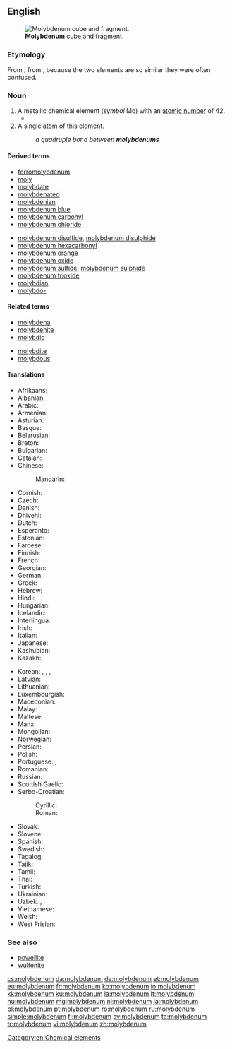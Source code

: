==English==
{{wikipedia}}
{{elements|Mo|niobium|Nb|technetium|Tc}}
[[File:Molybdenum_crystaline_fragment_and_1cm3_cube.jpg|thumb|'''Molybdenum''' cube and fragment.]]

===Etymology===
From {{etyl|NL.|en}} {{m|la|molybdenum}}, from {{etyl|grc|en}} {{m|grc|μόλυβδος||lead}}, because the two elements are so similar they were often confused.

===Noun===
{{en-noun|~|s|molybdena}}

# A metallic chemical element (''symbol'' Mo) with an [[atomic number]] of 42.
#* {{quote-book|year=1928|author=Lawrence R. Bourne
|title=Well Tackled!
|chapter=4|url=http://openlibrary.org/works/OL5387037W
|passage=Technical terms like ferrite, perlite, graphite, and hardenite were bandied to and fro, and when Paget glibly brought out such a rare exotic as ferro-'''molybdenum''', Benson forgot that he was a master ship-builder,&nbsp;[…]}}
# A single [[atom]] of this element.
#: ''a quadruple bond between '''molybdenums'''''

====Derived terms====
{{der-top}}
* [[ferromolybdenum]]
* [[moly]]
* [[molybdate]]
* [[molybdenated]]
* [[molybdenian]]
* [[molybdenum blue]]
* [[molybdenum carbonyl]]
* [[molybdenum chloride]]
{{der-mid}}
* [[molybdenum disulfide]], [[molybdenum disulphide]]
* [[molybdenum hexacarbonyl]]
* [[molybdenum orange]]
* [[molybdenum oxide]]
* [[molybdenum sulfide]], [[molybdenum sulphide]]
* [[molybdenum trioxide]]
* [[molybdian]]
* [[molybdo-]]
{{der-bottom}}

====Related terms====
{{rel-top}}
* [[molybdena]]
* [[molybdenite]]
* [[molybdic]]
{{rel-mid}}
* [[molybdite]]
* [[molybdous]]
{{rel-bottom}}

====Translations====
{{trans-top|chemical element}}
* Afrikaans: {{t|af|molibdeen}}
* Albanian: {{t+|sq|molibden}}
* Arabic: {{t|ar|مُولِيبْدِيُنوم|m|tr=mulibdinum}}
* Armenian: {{t|hy|մոլիբդեն}}
* Asturian: {{t|ast|molibdenu|m}}
* Basque: {{t|eu|molibdenoa}}
* Belarusian: {{t|be|малiбдэ́н|m|sc=Cyrl}}
* Breton: {{t|br|molibden}}
* Bulgarian: {{t|bg|моли́бден|m}}
* Catalan: {{t|ca|molibdèn}}
* Chinese:
*: Mandarin: {{t+|cmn|鉬|tr=mù}}
* Cornish: {{t|kw|molybdenum}}
* Czech: {{t+|cs|molybden|m}}
* Danish: {{t+|da|molybdæn|n}}
* Dhivehi: {{t-needed|dv}}
* Dutch: {{t+|nl|molybdeen|n}}
* Esperanto: {{t+|eo|molibdeno}}
* Estonian: {{t+|et|molübdeen}}
* Faroese: {{t|fo|molybden|n}}
* Finnish: {{t+|fi|molybdeeni}}
* French: {{t+|fr|molybdène|m}}
* Georgian: {{t|ka|მოლიბდენი}}
* German: {{t+|de|Molybdän|n}}
* Greek: {{t+|el|μολυβδένιο|n}}
* Hebrew: {{t+|he|מוליבדן|tr=molibdén|sc=Hebr}}
* Hindi: {{t|hi|संवर्णातु|tr=sanvarnaatu|sc=Deva}}
* Hungarian: {{t+|hu|molibdén}}
* Icelandic: {{t+|is|mólýbden}}
* Interlingua: {{t|ia|molybdenum}}
* Irish: {{t+|ga|molaibdéineam}}
* Italian: {{t+|it|molibdeno|m}}
* Japanese: {{t+|ja|モリブデン|tr=moribuden}}
* Kashubian: {{t|csb|molibdén}}
* Kazakh: {{t+|kk|молибден|sc=Cyrl}}
{{trans-mid}}
* Korean: {{t+|ko|몰리브덴|sc=Kore}}, {{t|ko|수연|tr=水鉛, suyeon|sc=Kore}}, {{t|ko|휘수연정광|tr=輝水鉛精鑛, hwisuyeonjeonggwang|sc=Kore}}, {{t|ko|몰리브데넘|sc=Hang}}
* Latvian: {{t|lv|molibdens}}
* Lithuanian: {{t+|lt|molibdenas}}
* Luxembourgish: {{t|lb|Molybdän}}
* Macedonian: {{t|mk|молибде́н|m|sc=Cyrl}}
* Malay: {{t|ms|molibdenum}}
* Maltese: {{t|mt|molibdenu}}
* Manx: {{t|gv|molybdenum}}
* Mongolian: {{t|mn|молибден|sc=Cyrl}}
* Norwegian: {{t|no|molybden}}
* Persian: {{t-needed|fa}}
* Polish: {{t+|pl|molibden|m}}
* Portuguese: {{qualifier|Portugal}} {{t+|pt|molibdénio}}, {{qualifier|Brazil}} {{t+|pt|molibdênio|m}}
* Romanian: {{t+|ro|molibden|n}}
* Russian: {{t+|ru|молибде́н|m}}
* Scottish Gaelic: {{t|gd|molaibdeanam}}
* Serbo-Croatian:
*: Cyrillic: {{t|sh|молибден|m}}
*: Roman: {{t+|sh|molibden}}
* Slovak: {{t|sk|molybdén|m}}
* Slovene: {{t|sl|molybden}}
* Spanish: {{t+|es|molibdeno|m}}
* Swedish: {{t+|sv|molybden|n}}
* Tagalog: {{t|tl|molibdeno}}
* Tajik: {{t|tg|молибден|sc=Cyrl}}
* Tamil: {{t|ta|போன்றீயம்|sc=Taml}}
* Thai: {{t|th|โมลิบดีนัม|tr=mōlibdīnam|sc=Thai}}
* Turkish: {{t+|tr|molibden}}
* Ukrainian: {{t|uk|молiбде́н|m|sc=Cyrl}}
* Uzbek: {{t+|uz|molibden}}, {{t+|uz|молибден|tr=molibden|sc=Cyrl}}
* Vietnamese: {{t|vi|molypđen,}}
* Welsh: {{t+|cy|molybdenwm}}
* West Frisian: {{t|fy|molybdeen}}
{{trans-bottom}}

===See also===
* [[powellite]]
* [[wulfenite]]

[[Category:en:Chemical elements]]

[[cs:molybdenum]]
[[da:molybdenum]]
[[de:molybdenum]]
[[et:molybdenum]]
[[eu:molybdenum]]
[[fr:molybdenum]]
[[ko:molybdenum]]
[[io:molybdenum]]
[[kk:molybdenum]]
[[ku:molybdenum]]
[[la:molybdenum]]
[[lt:molybdenum]]
[[hu:molybdenum]]
[[mg:molybdenum]]
[[nl:molybdenum]]
[[ja:molybdenum]]
[[pl:molybdenum]]
[[pt:molybdenum]]
[[ro:molybdenum]]
[[ru:molybdenum]]
[[simple:molybdenum]]
[[fi:molybdenum]]
[[sv:molybdenum]]
[[ta:molybdenum]]
[[tr:molybdenum]]
[[vi:molybdenum]]
[[zh:molybdenum]]